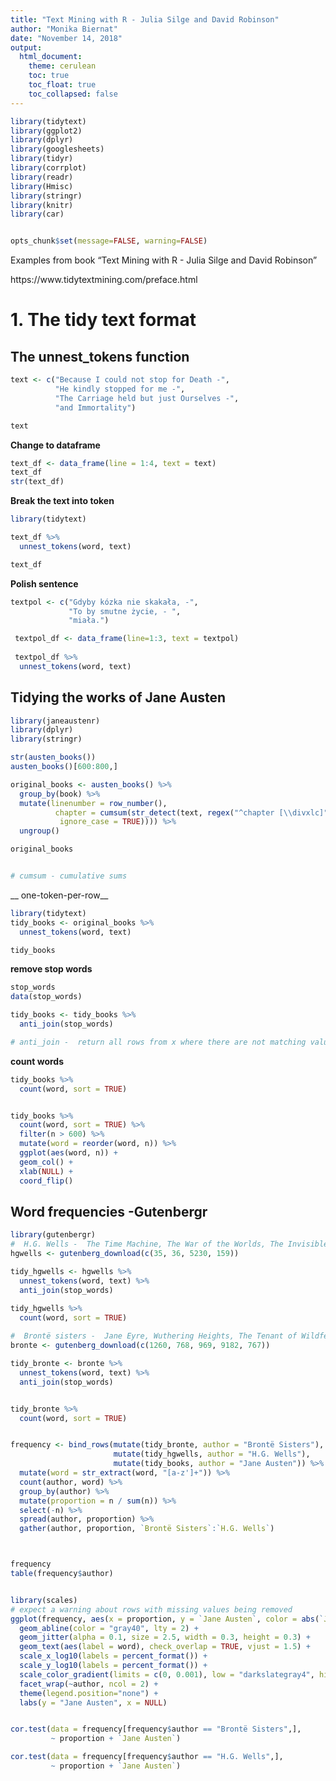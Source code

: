```yaml
---
title: "Text Mining with R - Julia Silge and David Robinson"
author: "Monika Biernat"
date: "November 14, 2018"
output:
  html_document:
    theme: cerulean
    toc: true
    toc_float: true
    toc_collapsed: false
---
```



```r
library(tidytext)
library(ggplot2)
library(dplyr)
library(googlesheets)
library(tidyr)
library(corrplot)
library(readr)
library(Hmisc)
library(stringr)
library(knitr)
library(car)


opts_chunk$set(message=FALSE, warning=FALSE)

```




Examples from book "Text Mining with R - Julia Silge and David Robinson" 

https://www.tidytextmining.com/preface.html


# 1.  The tidy text format

## The unnest_tokens function
```r
text <- c("Because I could not stop for Death -",
          "He kindly stopped for me -",
          "The Carriage held but just Ourselves -",
          "and Immortality")

text
```

__Change to dataframe__
```r
text_df <- data_frame(line = 1:4, text = text)
text_df
str(text_df)
```
__Break the text into token__
```r
library(tidytext)

text_df %>%
  unnest_tokens(word, text)

text_df
```

__Polish sentence__
```r
textpol <- c("Gdyby kózka nie skakała, -",
             "To by smutne życie, - ",
             "miała.")

 textpol_df <- data_frame(line=1:3, text = textpol)
 
 textpol_df %>%
  unnest_tokens(word, text)
```

## Tidying the works of Jane Austen
```r
library(janeaustenr)
library(dplyr)
library(stringr)

str(austen_books())
austen_books()[600:800,]

original_books <- austen_books() %>%
  group_by(book) %>%
  mutate(linenumber = row_number(),
          chapter = cumsum(str_detect(text, regex("^chapter [\\divxlc]",
           ignore_case = TRUE)))) %>%
  ungroup()

original_books


# cumsum - cumulative sums
```
__ one-token-per-row__
```r
library(tidytext)
tidy_books <- original_books %>%
  unnest_tokens(word, text)

tidy_books
```

__remove stop words__
```r
stop_words
data(stop_words)

tidy_books <- tidy_books %>%
  anti_join(stop_words)

# anti_join -  return all rows from x where there are not matching values in y, keeping just columns from x
```

__count words__
```r
tidy_books %>%
  count(word, sort = TRUE) 


tidy_books %>%
  count(word, sort = TRUE) %>%
  filter(n > 600) %>%
  mutate(word = reorder(word, n)) %>%
  ggplot(aes(word, n)) +
  geom_col() +
  xlab(NULL) +
  coord_flip()


```


##  Word frequencies -Gutenbergr
```r
library(gutenbergr)
#  H.G. Wells -  The Time Machine, The War of the Worlds, The Invisible Man, and The Island of Doctor Moreau.
hgwells <- gutenberg_download(c(35, 36, 5230, 159))

tidy_hgwells <- hgwells %>%
  unnest_tokens(word, text) %>%
  anti_join(stop_words)

tidy_hgwells %>%
  count(word, sort = TRUE)
 
#  Brontë sisters -  Jane Eyre, Wuthering Heights, The Tenant of Wildfell Hall, Villette, and Agnes Grey
bronte <- gutenberg_download(c(1260, 768, 969, 9182, 767))

tidy_bronte <- bronte %>%
  unnest_tokens(word, text) %>%
  anti_join(stop_words)


tidy_bronte %>%
  count(word, sort = TRUE)


frequency <- bind_rows(mutate(tidy_bronte, author = "Brontë Sisters"),
                       mutate(tidy_hgwells, author = "H.G. Wells"), 
                       mutate(tidy_books, author = "Jane Austen")) %>% 
  mutate(word = str_extract(word, "[a-z']+")) %>%
  count(author, word) %>%
  group_by(author) %>%
  mutate(proportion = n / sum(n)) %>% 
  select(-n) %>% 
  spread(author, proportion) %>% 
  gather(author, proportion, `Brontë Sisters`:`H.G. Wells`)



frequency
table(frequency$author)


library(scales)
# expect a warning about rows with missing values being removed
ggplot(frequency, aes(x = proportion, y = `Jane Austen`, color = abs(`Jane Austen` - proportion))) +
  geom_abline(color = "gray40", lty = 2) +
  geom_jitter(alpha = 0.1, size = 2.5, width = 0.3, height = 0.3) +
  geom_text(aes(label = word), check_overlap = TRUE, vjust = 1.5) +
  scale_x_log10(labels = percent_format()) +
  scale_y_log10(labels = percent_format()) +
  scale_color_gradient(limits = c(0, 0.001), low = "darkslategray4", high = "gray75") +
  facet_wrap(~author, ncol = 2) +
  theme(legend.position="none") +
  labs(y = "Jane Austen", x = NULL)


cor.test(data = frequency[frequency$author == "Brontë Sisters",],
         ~ proportion + `Jane Austen`)

cor.test(data = frequency[frequency$author == "H.G. Wells",], 
         ~ proportion + `Jane Austen`)
```